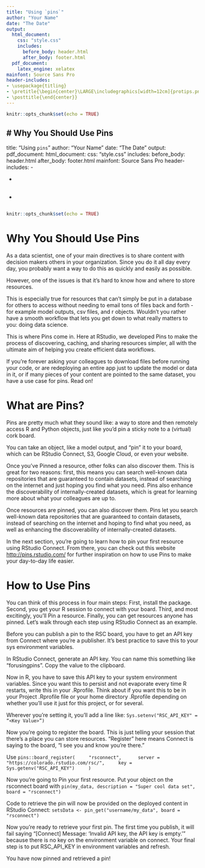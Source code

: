```yaml
---
title: "Using `pins`"
author: "Your Name"
date: "The Date"
output:
  html_document: 
    css: "style.css"
    includes:
      before_body: header.html
      after_body: footer.html
  pdf_document: 
    latex_engine: xelatex
mainfont: Source Sans Pro
header-includes:
- \usepackage{titling}
- \pretitle{\begin{center}\LARGE\includegraphics[width=12cm]{protips.png}\\[\bigskipamount]}
- \posttitle{\end{center}}
---
```


```r
knitr::opts_chunk$set(echo = TRUE)
```

# Why You Should Use Pins
---
title: "Using `pins`"
author: "Your Name"
date: "The Date"
output:
  pdf_document: 
  html_document: 
    css: "style.css"
    includes:
      before_body: header.html
      after_body: footer.html
mainfont: Source Sans Pro
header-includes:
- \usepackage{titling}
- \pretitle{\begin{center}\LARGE\includegraphics[width=12cm]{protips.png}\\[\bigskipamount]}
- \posttitle{\end{center}}
---

```r
knitr::opts_chunk$set(echo = TRUE)
```

# Why You Should Use Pins

As a data scientist, one of your main directives is to share content with decision makers others in your organization. Since you do it all day every day, you probably want a way to do this as quickly and easily as possible.

However, one of the issues is that it’s hard to know how and where to store resources. 

This is especially true for resources that can’t simply be put in a database for others to access without needing to email tons of files back and forth - for example model outputs, csv files, and r objects. Wouldn’t you rather have a smooth workflow that lets you get down to what really matters to you: doing data science.

This is where Pins come in. Here at RStudio, we developed Pins to make the process of discovering, caching, and sharing resources simpler, all with the ultimate aim of helping you create efficient data workflows.

If you’re forever asking your colleagues to download files before running your code, or are redeploying an entire app just to update the model or data in it, or if many pieces of your content are pointed to the same dataset, you have a use case for pins. Read on!


# What are Pins?
Pins are pretty much what they sound like: a way to store and then remotely access R and Python objects, just like you’d pin a sticky note to a (virtual) cork board.

You can take an object, like a model output,  and “pin” it to your board, which can be RStudio Connect, S3, Google Cloud, or even your website.

Once you’ve Pinned a resource, other folks can also discover them. This is great for two reasons: first, this means you can search well-known data repositories that are guaranteed to contain datasets, instead of searching on the internet and just hoping you find what you need. Pins also enhance the discoverability of internally-created datasets, which is great for learning more about what your colleagues are up to.

Once resources are pinned, you can also discover them. Pins let you search well-known data repositories that are guaranteed to contain datasets, instead of searching on the internet and hoping to find what you need, as well as enhancing the discoverability of internally-created datasets.

In the next section, you’re going to learn how to pin your first resource using RStudio Connect. From there, you can check out this website <http://pins.rstudio.com/> for further inspiration on how to use Pins to make your day-to-day life easier.


# How to Use Pins
You can think of this process in four main steps: First, install the package. Second, you get your R session to connect with your board. Third, and most excitingly, you'll Pin a resource. Finally, you can get resources anyone has pinned. Let’s walk through each step using RStudio Connect as an example.

Before you can publish a pin to the RSC board, you have to get an API key from Connect where you’re a publisher. It’s best practice to save this to your sys environment variables.

In RStudio Connect, generate an API key.  You can name this something like "forusingpins". Copy the value to the clipboard.

Now in R, you have to save this API key to your system environment variables.  Since you want this to persist and not evaporate every time R restarts, write this in your .Rprofile. Think about if you want this to be in your Project .Rprofile file or your home directory .Rprofile depending on whether you’ll use it just for this project, or for several. 

Wherever you’re setting it, you’ll add a line like: 
`Sys.setenv("RSC_API_KEY" = “<Key Value>”)`

Now you’re going to register the board. This is just telling your session that there's a place you can store resources.  "Register" here means Connect is saying to the board, “I see you and know you're there.” 

Use `pins::board_register(
    "rsconnect", 
    server = "https://colorado.rstudio.com/rsc/",
    key = Sys.getenv("RSC_API_KEY")
    )`  

Now you’re going to Pin your first resource. Put your object on the rsconnect board with `pin(my_data, description = "Super cool data set", board = "rsconnect")`  

Code to retrieve the pin will now be provided on the deployed content in RStudio Connect:
`setsData <- pin_get("username/my_data", board = "rsconnect")`

Now you're ready to retrieve your first pin. The first time you publish, it will fail saying "[Connect] Message: 'Invalid API key, the API key is empty.'"  because there is no key on the environment variable on connect.  Your final step is to put RSC_API_KEY in environment variables and refresh. 

You have now pinned and retrieved a pin! 
